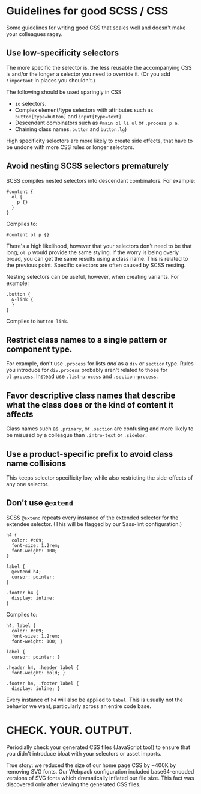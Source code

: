 # Guidelines for good SCSS / CSS

Some guidelines for writing good CSS that scales well and doesn't make your colleagues ragey.

## Use low-specificity selectors

The more specific the selector is, the less reusable the accompanying CSS is and/or the longer a selector you need to override it. (Or you add `!important` in places you shouldn't.)

The following should be used sparingly in CSS

  - `id` selectors.
  - Complex element/type selectors with attributes such as `button[type=button]` and `input[type=text]`.
  - Descendant combinators such as `#main ol li ul` or `.process p a`.
  - Chaining class names. `button` and `button.lg`)

High specificity selectors are more likely to create side effects, that have to be undone with more CSS rules or longer selectors.

## Avoid nesting SCSS selectors prematurely

SCSS compiles nested selectors into descendant combinators. For example:

    #content {
      ol {
        p {}
      }
    }


Compiles to:

    #content ol p {}

There's a high likelihood, however that your selectors don't need to be that long; `ol p` would provide the same styling. If the worry is being overly broad, you can get the same results using a class name. This is related to the previous point. Specific selectors are often caused by SCSS nesting.


Nesting selectors can be useful, however, when creating variants. For example:

    .button {
      &-link {
      }
    }

Compiles to `button-link`.


## Restrict class names to a single pattern or component type.

For example, don't use `.process` for lists _and_ as a `div` or `section` type. Rules you introduce for `div.process` probably aren't related to those for `ol.process`. Instead use `.list-process` and `.section-process`.

## Favor descriptive class names that describe what the class does or the kind of content it affects

Class names such as `.primary`, or `.section` are confusing and more likely to be misused by a colleague than `.intro-text` or `.sidebar`.

## Use a product-specific prefix to avoid class name collisions

This keeps selector specificity low, while also restricting the side-effects of any one selector.

## Don't use `@extend`

SCSS `@extend` repeats every instance of the extended selector for the extendee selector. (This will be flagged by our Sass-lint configuration.)

    h4 {
      color: #c09;
      font-size: 1.2rem;
      font-weight: 100;
    }

    label {
      @extend h4;
      cursor: pointer;
    }

    .footer h4 {
      display: inline;
    }

Compiles to:

    h4, label {
      color: #c09;
      font-size: 1.2rem;
      font-weight: 100; }

    label {
      cursor: pointer; }

    .header h4, .header label {
      font-weight: bold; }

    .footer h4, .footer label {
      display: inline; }

Every instance of `h4` will also be applied to `label`. This is usually not the behavior we want, particularly across an entire code base.


# CHECK. YOUR. OUTPUT.

Periodially check your generated CSS files (JavaScript too!) to ensure that you didn't introduce bloat with your selectors or asset imports.

True story: we reduced the size of our home page CSS by ~400K by removing SVG fonts. Our Webpack configuration included base64-encoded versions of SVG fonts which dramatically inflated our file size. This fact was discovered only after viewing the generated CSS files.